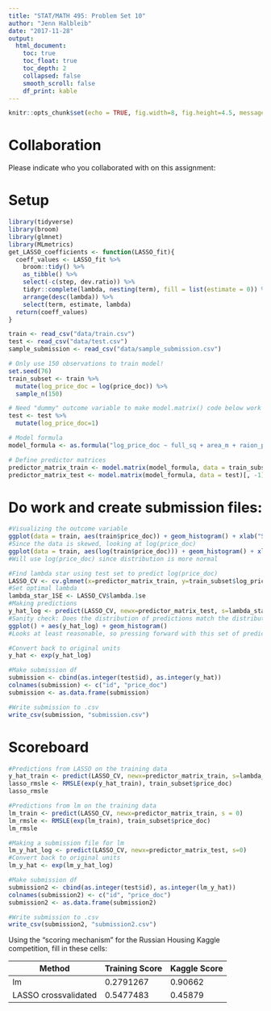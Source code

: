 ```yaml
---
title: "STAT/MATH 495: Problem Set 10"
author: "Jenn Halbleib"
date: "2017-11-28"
output:
  html_document:
    toc: true
    toc_float: true
    toc_depth: 2
    collapsed: false
    smooth_scroll: false
    df_print: kable
---
```


```r
knitr::opts_chunk$set(echo = TRUE, fig.width=8, fig.height=4.5, message=FALSE, warning = FALSE)
```



# Collaboration

Please indicate who you collaborated with on this assignment: 



# Setup

```r
library(tidyverse)
library(broom)
library(glmnet)
library(MLmetrics)
get_LASSO_coefficients <- function(LASSO_fit){
  coeff_values <- LASSO_fit %>% 
    broom::tidy() %>% 
    as_tibble() %>% 
    select(-c(step, dev.ratio)) %>% 
    tidyr::complete(lambda, nesting(term), fill = list(estimate = 0)) %>% 
    arrange(desc(lambda)) %>% 
    select(term, estimate, lambda)
  return(coeff_values)
}

train <- read_csv("data/train.csv")
test <- read_csv("data/test.csv")
sample_submission <- read_csv("data/sample_submission.csv")

# Only use 150 observations to train model!
set.seed(76)
train_subset <- train %>% 
  mutate(log_price_doc = log(price_doc)) %>% 
  sample_n(150)

# Need "dummy" outcome variable to make model.matrix() code below work
test <- test %>% 
  mutate(log_price_doc=1) 

# Model formula
model_formula <- as.formula("log_price_doc ~ full_sq + area_m + raion_popul + green_zone_part + indust_part + children_preschool + preschool_education_centers_raion + children_school + school_education_centers_raion + school_education_centers_top_20_raion + healthcare_centers_raion + university_top_20_raion + sport_objects_raion + additional_education_raion + culture_objects_top_25 + culture_objects_top_25_raion + shopping_centers_raion + office_raion + thermal_power_plant_raion + incineration_raion + oil_chemistry_raion + radiation_raion + railroad_terminal_raion + big_market_raion + nuclear_reactor_raion + detention_facility_raion + full_all + male_f + female_f + young_all + young_male + young_female + work_all + work_male + work_female + ekder_all + ekder_male + ekder_female + ID_metro + metro_min_avto + metro_km_avto + kindergarten_km + school_km + park_km + green_zone_km + industrial_km + water_treatment_km + cemetery_km + incineration_km + railroad_station_avto_km + railroad_station_avto_min + ID_railroad_station_avto + public_transport_station_km + public_transport_station_min_walk + water_km + water_1line + mkad_km + ttk_km + sadovoe_km + bulvar_ring_km + kremlin_km + big_road1_km + ID_big_road1 + big_road1_1line + big_road2_km + ID_big_road2 + railroad_km + railroad_1line + zd_vokzaly_avto_km + ID_railroad_terminal + bus_terminal_avto_km + ID_bus_terminal + oil_chemistry_km + nuclear_reactor_km + radiation_km + power_transmission_line_km + thermal_power_plant_km + ts_km + big_market_km + market_shop_km + fitness_km + swim_pool_km + ice_rink_km + stadium_km + basketball_km + hospice_morgue_km + detention_facility_km + public_healthcare_km + university_km + workplaces_km + shopping_centers_km + office_km + additional_education_km + preschool_km + big_church_km + church_synagogue_km + mosque_km + theater_km + museum_km + exhibition_km + catering_km + green_part_500 + prom_part_500 + office_count_500 + office_sqm_500 + trc_count_500 + trc_sqm_500") 

# Define predictor matrices
predictor_matrix_train <- model.matrix(model_formula, data = train_subset)[, -1]
predictor_matrix_test <- model.matrix(model_formula, data = test)[, -1]
```


# Do work and create submission files:

```r
#Visualizing the outcome variable
ggplot(data = train, aes(train$price_doc)) + geom_histogram() + xlab("Sale Price")
#Since the data is skewed, looking at log(price_doc)
ggplot(data = train, aes(log(train$price_doc))) + geom_histogram() + xlab("Log Sale Price")
#Will use log(price_doc) since distribution is more normal

#Find lambda star using test set to predict log(price_doc)
LASSO_CV <- cv.glmnet(x=predictor_matrix_train, y=train_subset$log_price_doc, alpha=1)
#Set optimal lambda
lambda_star_1SE <- LASSO_CV$lambda.1se
#Making predictions
y_hat_log <- predict(LASSO_CV, newx=predictor_matrix_test, s=lambda_star_1SE) 
#Sanity check: Does the distribution of predictions match the distribution in the training data?
ggplot() + aes(y_hat_log) + geom_histogram()
#Looks at least reasonable, so pressing forward with this set of predictions

#Convert back to original units
y_hat <- exp(y_hat_log)

#Make submission df
submission <- cbind(as.integer(test$id), as.integer(y_hat))
colnames(submission) <- c("id", "price_doc")
submission <- as.data.frame(submission)

#Write submission to .csv
write_csv(submission, "submission.csv")
```



# Scoreboard

```r
#Predictions from LASSO on the training data
y_hat_train <- predict(LASSO_CV, newx=predictor_matrix_train, s=lambda_star_1SE)
lasso_rmsle <- RMSLE(exp(y_hat_train), train_subset$price_doc)
lasso_rmsle

#Predictions from lm on the training data
lm_train <- predict(LASSO_CV, newx=predictor_matrix_train, s = 0)
lm_rmsle <- RMSLE(exp(lm_train), train_subset$price_doc)
lm_rmsle

#Making a submission file for lm
lm_y_hat_log <- predict(LASSO_CV, newx=predictor_matrix_test, s=0)
#Convert back to original units
lm_y_hat <- exp(lm_y_hat_log)

#Make submission df
submission2 <- cbind(as.integer(test$id), as.integer(lm_y_hat))
colnames(submission2) <- c("id", "price_doc")
submission2 <- as.data.frame(submission2)

#Write submission to .csv
write_csv(submission2, "submission2.csv")
```


Using the "scoring mechanism" for the Russian Housing Kaggle competition, fill
in these cells:


Method                | Training Score  | Kaggle Score
--------------------- | -------------   | -------------
lm                    |  0.2791267      | 0.90662 
LASSO crossvalidated  |  0.5477483      | 0.45879
